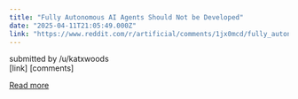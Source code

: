 ```yaml
---
title: "Fully Autonomous AI Agents Should Not be Developed"
date: "2025-04-11T21:05:49.000Z"
link: "https://www.reddit.com/r/artificial/comments/1jx0mcd/fully_autonomous_ai_agents_should_not_be_developed/"
---
```


submitted by    /u/katxwoods  
 [link]   [comments]

[Read more](https://www.reddit.com/r/artificial/comments/1jx0mcd/fully_autonomous_ai_agents_should_not_be_developed/)
